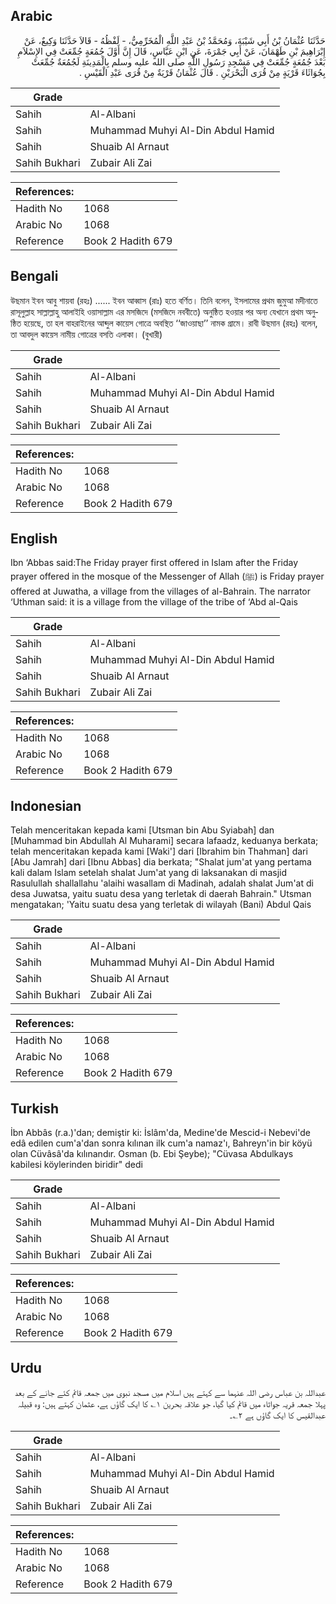 ## Arabic


<div dir="rtl" lang="ar" style={{fontSize:'larger',backgroundColor:'#f8f9fa',padding:20}}>
حَدَّثَنَا عُثْمَانُ بْنُ أَبِي شَيْبَةَ، وَمُحَمَّدُ بْنُ عَبْدِ اللَّهِ الْمُخَرِّمِيُّ، - لَفْظُهُ - قَالاَ حَدَّثَنَا وَكِيعٌ، عَنْ إِبْرَاهِيمَ بْنِ طَهْمَانَ، عَنْ أَبِي جَمْرَةَ، عَنِ ابْنِ عَبَّاسٍ، قَالَ إِنَّ أَوَّلَ جُمُعَةٍ جُمِّعَتْ فِي الإِسْلاَمِ بَعْدَ جُمُعَةٍ جُمِّعَتْ فِي مَسْجِدِ رَسُولِ اللَّهِ صلى الله عليه وسلم بِالْمَدِينَةِ لَجُمُعَةٌ جُمِّعَتْ بِجُوَاثَاءَ قَرْيَةٍ مِنْ قُرَى الْبَحْرَيْنِ ‏.‏ قَالَ عُثْمَانُ قَرْيَةٌ مِنْ قُرَى عَبْدِ الْقَيْسِ ‏.‏
</div>
<div style={{backgroundColor:'#f8f9fa',padding:20, marginBottom: 10}}><table> <thead> <tr> <th>Grade</th> <th></th> </tr> </thead> <tbody> <tr><td>Sahih</td><td>Al-Albani</td></tr><tr><td>Sahih</td><td>Muhammad Muhyi Al-Din Abdul Hamid</td></tr><tr><td>Sahih</td><td>Shuaib Al Arnaut</td></tr><tr><td>Sahih Bukhari</td><td>Zubair Ali Zai</td></tr></tbody></table><table> <thead> <tr> <th>References:</th> <th></th> </tr> </thead> <tbody><tr><td>Hadith No</td><td>1068</td></tr><tr><td>Arabic No</td><td>1068</td></tr><tr><td>Reference</td><td>Book 2 Hadith 679</td></tr></tbody></table></div>

## Bengali


<div dir="ltr" lang="bn" style={{fontSize:'larger',backgroundColor:'#f8f9fa',padding:20}}>
উছমান ইবন আবু শায়বা (রহঃ) ...... ইবন আব্বাস (রাঃ) হতে বর্ণিত। তিনি বলেন, ইসলামের প্রথম জুমুআ মদীনাতে রাসূলুল্লাহ সাল্লাল্লাহু আলাইহি ওয়াসাল্লাম এর মসজিদে (মসজিদে নববীতে) অনুষ্ঠিত হওয়ার পর অন্য যেখানে প্রথম অনুষ্ঠিত হয়েছে, তা হল বাহরাইনের আব্দুল কায়েস গোত্রে অবস্থিত ‘‘জাওয়াছা’’ নামক গ্রামে। রাবী উছমান (রহঃ) বলেন, তা আবদুল কায়েস নামীয় গোত্রের বসতি এলাকা। (বুখারী)
</div>
<div style={{backgroundColor:'#f8f9fa',padding:20, marginBottom: 10}}><table> <thead> <tr> <th>Grade</th> <th></th> </tr> </thead> <tbody> <tr><td>Sahih</td><td>Al-Albani</td></tr><tr><td>Sahih</td><td>Muhammad Muhyi Al-Din Abdul Hamid</td></tr><tr><td>Sahih</td><td>Shuaib Al Arnaut</td></tr><tr><td>Sahih Bukhari</td><td>Zubair Ali Zai</td></tr></tbody></table><table> <thead> <tr> <th>References:</th> <th></th> </tr> </thead> <tbody><tr><td>Hadith No</td><td>1068</td></tr><tr><td>Arabic No</td><td>1068</td></tr><tr><td>Reference</td><td>Book 2 Hadith 679</td></tr></tbody></table></div>

## English


<div dir="ltr" lang="en" style={{fontSize:'larger',backgroundColor:'#f8f9fa',padding:20}}>
Ibn ‘Abbas said:The Friday prayer first offered in Islam after the Friday prayer offered in the mosque of the Messenger of Allah (ﷺ) is Friday prayer offered at Juwatha, a village from the villages of al-Bahrain. The narrator ‘Uthman said: it is a village from the village of the tribe of ‘Abd al-Qais
</div>
<div style={{backgroundColor:'#f8f9fa',padding:20, marginBottom: 10}}><table> <thead> <tr> <th>Grade</th> <th></th> </tr> </thead> <tbody> <tr><td>Sahih</td><td>Al-Albani</td></tr><tr><td>Sahih</td><td>Muhammad Muhyi Al-Din Abdul Hamid</td></tr><tr><td>Sahih</td><td>Shuaib Al Arnaut</td></tr><tr><td>Sahih Bukhari</td><td>Zubair Ali Zai</td></tr></tbody></table><table> <thead> <tr> <th>References:</th> <th></th> </tr> </thead> <tbody><tr><td>Hadith No</td><td>1068</td></tr><tr><td>Arabic No</td><td>1068</td></tr><tr><td>Reference</td><td>Book 2 Hadith 679</td></tr></tbody></table></div>

## Indonesian


<div dir="ltr" lang="id" style={{fontSize:'larger',backgroundColor:'#f8f9fa',padding:20}}>
Telah menceritakan kepada kami [Utsman bin Abu Syiabah] dan [Muhammad bin Abdullah Al Muharami] secara lafaadz, keduanya berkata; telah menceritakan kepada kami [Waki'] dari [Ibrahim bin Thahman] dari [Abu Jamrah] dari [Ibnu Abbas] dia berkata; "Shalat jum'at yang pertama kali dalam Islam setelah shalat Jum'at yang di laksanakan di masjid Rasulullah shallallahu 'alaihi wasallam di Madinah, adalah shalat Jum'at di desa Juwatsa, yaitu suatu desa yang terletak di daerah Bahrain." Utsman mengatakan; 'Yaitu suatu desa yang terletak di wilayah (Bani) Abdul Qais
</div>
<div style={{backgroundColor:'#f8f9fa',padding:20, marginBottom: 10}}><table> <thead> <tr> <th>Grade</th> <th></th> </tr> </thead> <tbody> <tr><td>Sahih</td><td>Al-Albani</td></tr><tr><td>Sahih</td><td>Muhammad Muhyi Al-Din Abdul Hamid</td></tr><tr><td>Sahih</td><td>Shuaib Al Arnaut</td></tr><tr><td>Sahih Bukhari</td><td>Zubair Ali Zai</td></tr></tbody></table><table> <thead> <tr> <th>References:</th> <th></th> </tr> </thead> <tbody><tr><td>Hadith No</td><td>1068</td></tr><tr><td>Arabic No</td><td>1068</td></tr><tr><td>Reference</td><td>Book 2 Hadith 679</td></tr></tbody></table></div>

## Turkish


<div dir="ltr" lang="tr" style={{fontSize:'larger',backgroundColor:'#f8f9fa',padding:20}}>
İbn Abbâs (r.a.)'dan; demiştir ki: İslâm'da, Medine'de Mescid-i Nebevi'de edâ edilen cum'a'dan sonra kılınan ilk cum'a namaz'ı, Bahreyn'in bir köyü olan Cüvâsâ'da kılınandır. Osman (b. Ebi Şeybe); "Cüvasa Abdulkays kabilesi köylerinden biridir" dedi
</div>
<div style={{backgroundColor:'#f8f9fa',padding:20, marginBottom: 10}}><table> <thead> <tr> <th>Grade</th> <th></th> </tr> </thead> <tbody> <tr><td>Sahih</td><td>Al-Albani</td></tr><tr><td>Sahih</td><td>Muhammad Muhyi Al-Din Abdul Hamid</td></tr><tr><td>Sahih</td><td>Shuaib Al Arnaut</td></tr><tr><td>Sahih Bukhari</td><td>Zubair Ali Zai</td></tr></tbody></table><table> <thead> <tr> <th>References:</th> <th></th> </tr> </thead> <tbody><tr><td>Hadith No</td><td>1068</td></tr><tr><td>Arabic No</td><td>1068</td></tr><tr><td>Reference</td><td>Book 2 Hadith 679</td></tr></tbody></table></div>

## Urdu


<div dir="rtl" lang="ur" style={{fontSize:'larger',backgroundColor:'#f8f9fa',padding:20}}>
عبداللہ بن عباس رضی اللہ عنہما سے کہتے ہیں اسلام میں مسجد نبوی میں جمعہ قائم کئے جانے کے بعد پہلا جمعہ قریہ جواثاء میں قائم کیا گیا، جو علاقہ بحرین ۱؎ کا ایک گاؤں ہے، عثمان کہتے ہیں: وہ قبیلہ عبدالقیس کا ایک گاؤں ہے ۲؎۔
</div>
<div style={{backgroundColor:'#f8f9fa',padding:20, marginBottom: 10}}><table> <thead> <tr> <th>Grade</th> <th></th> </tr> </thead> <tbody> <tr><td>Sahih</td><td>Al-Albani</td></tr><tr><td>Sahih</td><td>Muhammad Muhyi Al-Din Abdul Hamid</td></tr><tr><td>Sahih</td><td>Shuaib Al Arnaut</td></tr><tr><td>Sahih Bukhari</td><td>Zubair Ali Zai</td></tr></tbody></table><table> <thead> <tr> <th>References:</th> <th></th> </tr> </thead> <tbody><tr><td>Hadith No</td><td>1068</td></tr><tr><td>Arabic No</td><td>1068</td></tr><tr><td>Reference</td><td>Book 2 Hadith 679</td></tr></tbody></table></div>